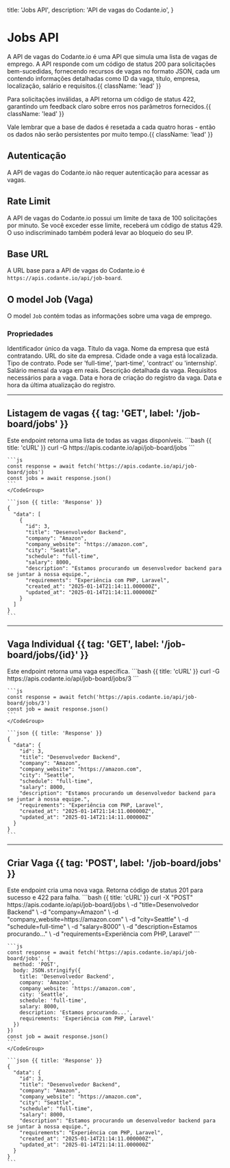   title: 'Jobs API',
  description: 'API de vagas do Codante.io',
}

# Jobs API

A API de vagas do Codante.io é uma API que simula uma lista de vagas de emprego. A API responde com um código de status 200 para solicitações bem-sucedidas, fornecendo recursos de vagas no formato JSON, cada um contendo informações detalhadas como ID da vaga, título, empresa, localização, salário e requisitos.{{ className: 'lead' }}

Para solicitações inválidas, a API retorna um código de status 422, garantindo um feedback claro sobre erros nos parâmetros fornecidos.{{ className: 'lead' }}

Vale lembrar que a base de dados é resetada a cada quatro horas - então os dados não serão persistentes por muito tempo.{{ className: 'lead' }}

## Autenticação

A API de vagas do Codante.io não requer autenticação para acessar as vagas.

## Rate Limit

A API de vagas do Codante.io possui um limite de taxa de 100 solicitações por minuto. Se você exceder esse limite, receberá um código de status 429. O uso indiscriminado também poderá levar ao bloqueio do seu IP.

## Base URL

A URL base para a API de vagas do Codante.io é `https://apis.codante.io/api/job-board`.

## O model Job (Vaga)

O model `Job` contém todas as informações sobre uma vaga de emprego.

### Propriedades

<Properties>
  <Property name="id" type="integer">
    Identificador único da vaga.
  </Property>
  <Property name="title" type="string">
    Título da vaga.
  </Property>
  <Property name="company" type="string">
    Nome da empresa que está contratando.
  </Property>
  <Property name="company_website" type="string">
    URL do site da empresa.
  </Property>
  <Property name="city" type="string">
    Cidade onde a vaga está localizada.
  </Property>
  <Property name="schedule" type="string">
    Tipo de contrato. Pode ser 'full-time', 'part-time', 'contract' ou 'internship'.
  </Property>
  <Property name="salary" type="integer">
    Salário mensal da vaga em reais.
  </Property>
  <Property name="description" type="string">
    Descrição detalhada da vaga.
  </Property>
  <Property name="requirements" type="string">
    Requisitos necessários para a vaga.
  </Property>
  <Property name="created_at" type="timestamp">
    Data e hora de criação do registro da vaga.
  </Property>
  <Property name="updated_at" type="timestamp">
    Data e hora da última atualização do registro.
  </Property>
</Properties>

---

## Listagem de vagas {{ tag: 'GET', label: '/job-board/jobs' }}

<Row>
  <Col>
    Este endpoint retorna uma lista de todas as vagas disponíveis.
  </Col>
  <Col sticky>
    <CodeGroup title="Request" tag="GET" label="/job-board/jobs">
    ```bash {{ title: 'cURL' }}
    curl -G https://apis.codante.io/api/job-board/jobs
    ```

    ```js
    const response = await fetch('https://apis.codante.io/api/job-board/jobs')
    const jobs = await response.json()
    ```
    </CodeGroup>

    ```json {{ title: 'Response' }}
    {
      "data": [
        {
          "id": 3,
          "title": "Desenvolvedor Backend",
          "company": "Amazon",
          "company_website": "https://amazon.com",
          "city": "Seattle",
          "schedule": "full-time",
          "salary": 8000,
          "description": "Estamos procurando um desenvolvedor backend para se juntar à nossa equipe.",
          "requirements": "Experiência com PHP, Laravel",
          "created_at": "2025-01-14T21:14:11.000000Z",
          "updated_at": "2025-01-14T21:14:11.000000Z"
        }
      ]
    }
    ```
  </Col>
</Row>

---

## Vaga Individual {{ tag: 'GET', label: '/job-board/jobs/{id}' }}

<Row>
  <Col>
    Este endpoint retorna uma vaga específica.
  </Col>
  <Col sticky>
    <CodeGroup title="Request" tag="GET" label="/job-board/jobs/{id}">
    ```bash {{ title: 'cURL' }}
    curl -G https://apis.codante.io/api/job-board/jobs/3
    ```

    ```js
    const response = await fetch('https://apis.codante.io/api/job-board/jobs/3')
    const job = await response.json()
    ```
    </CodeGroup>

    ```json {{ title: 'Response' }}
    {
      "data": {
        "id": 3,
        "title": "Desenvolvedor Backend",
        "company": "Amazon",
        "company_website": "https://amazon.com",
        "city": "Seattle",
        "schedule": "full-time",
        "salary": 8000,
        "description": "Estamos procurando um desenvolvedor backend para se juntar à nossa equipe.",
        "requirements": "Experiência com PHP, Laravel",
        "created_at": "2025-01-14T21:14:11.000000Z",
        "updated_at": "2025-01-14T21:14:11.000000Z"
      }
    }
    ```
  </Col>
</Row>

---

## Criar Vaga {{ tag: 'POST', label: '/job-board/jobs' }}

<Row>
  <Col>
    Este endpoint cria uma nova vaga. Retorna código de status 201 para sucesso e 422 para falha.
  </Col>
  <Col sticky>
    <CodeGroup title="Request" tag="POST" label="/job-board/jobs">
    ```bash {{ title: 'cURL' }}
    curl -X "POST" https://apis.codante.io/api/job-board/jobs \
      -d "title=Desenvolvedor Backend" \
      -d "company=Amazon" \
      -d "company_website=https://amazon.com" \
      -d "city=Seattle" \
      -d "schedule=full-time" \
      -d "salary=8000" \
      -d "description=Estamos procurando..." \
      -d "requirements=Experiência com PHP, Laravel"
    ```

    ```js
    const response = await fetch('https://apis.codante.io/api/job-board/jobs', {
      method: 'POST',
      body: JSON.stringify({
        title: 'Desenvolvedor Backend',
        company: 'Amazon',
        company_website: 'https://amazon.com',
        city: 'Seattle',
        schedule: 'full-time',
        salary: 8000,
        description: 'Estamos procurando...',
        requirements: 'Experiência com PHP, Laravel'
      })
    })
    const job = await response.json()
    ```
    </CodeGroup>

    ```json {{ title: 'Response' }}
    {
      "data": {
        "id": 3,
        "title": "Desenvolvedor Backend",
        "company": "Amazon",
        "company_website": "https://amazon.com",
        "city": "Seattle",
        "schedule": "full-time",
        "salary": 8000,
        "description": "Estamos procurando um desenvolvedor backend para se juntar à nossa equipe.",
        "requirements": "Experiência com PHP, Laravel",
        "created_at": "2025-01-14T21:14:11.000000Z",
        "updated_at": "2025-01-14T21:14:11.000000Z"
      }
    }
    ```
  </Col>
</Row>
